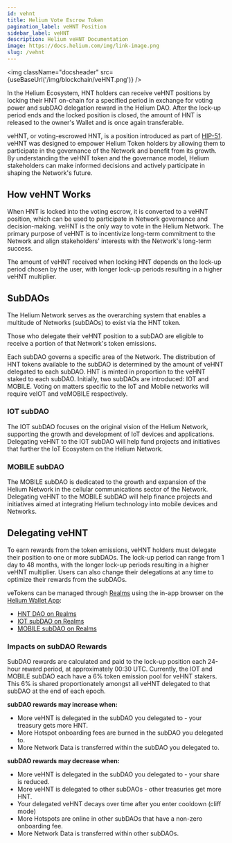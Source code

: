 ```yaml
---
id: vehnt
title: Helium Vote Escrow Token
pagination_label: veHNT Position
sidebar_label: veHNT
description: Helium veHNT Documentation
image: https://docs.helium.com/img/link-image.png
slug: /vehnt
---
```



<img className="docsheader" src={useBaseUrl('/img/blockchain/veHNT.png')} />

In the Helium Ecosystem, HNT holders can receive veHNT positions by locking their HNT on-chain for a
specified period in exchange for voting power and subDAO delegation reward in the Helium DAO. After
the lock-up period ends and the locked position is closed, the amount of HNT is released to the
owner's Wallet and is once again transferable.

veHNT, or voting-escrowed HNT, is a position introduced as part of
[HIP-51](https://github.com/helium/HIP/blob/main/0051-helium-dao.md). veHNT was designed to empower
Helium Token holders by allowing them to participate in the governance of the Network and benefit
from its growth. By understanding the veHNT token and the governance model, Helium stakeholders can
make informed decisions and actively participate in shaping the Network's future.

## How veHNT Works

When HNT is locked into the voting escrow, it is converted to a veHNT position, which can be used to
participate in Network governance and decision-making. veHNT is the only way to vote in the Helium
Network. The primary purpose of veHNT is to incentivize long-term commitment to the Network and
align stakeholders' interests with the Network's long-term success.

The amount of veHNT received when locking HNT depends on the lock-up period chosen by the user, with
longer lock-up periods resulting in a higher veHNT multiplier.

## SubDAOs

The Helium Network serves as the overarching system that enables a multitude of Networks (subDAOs)
to exist via the HNT token.

Those who delegate their veHNT position to a subDAO are eligible to receive a portion of that
Network's token emissions.

Each subDAO governs a specific area of the Network. The distribution of HNT tokens available to the
subDAO is determined by the amount of veHNT delegated to each subDAO. HNT is minted in proportion to
the veHNT staked to each subDAO. Initially, two subDAOs are introduced: IOT and MOBILE. Voting on matters
specific to the IoT and Mobile networks will require veIOT and veMOBILE respectively.

### IOT subDAO

The IOT subDAO focuses on the original vision of the Helium Network, supporting the growth and
development of IoT devices and applications. Delegating veHNT to the IOT subDAO will help fund
projects and initiatives that further the IoT Ecosystem on the Helium Network.

### MOBILE subDAO

The MOBILE subDAO is dedicated to the growth and expansion of the Helium Network in the cellular
communications sector of the Network. Delegating veHNT to the MOBILE subDAO will help finance
projects and initiatives aimed at integrating Helium technology into mobile devices and Networks.

## Delegating veHNT

To earn rewards from the token emissions, veHNT holders must delegate their position to one or more
subDAOs. The lock-up period can range from 1 day to 48 months, with the longer lock-up periods
resulting in a higher veHNT multiplier. Users can also change their delegations at any time to
optimize their rewards from the subDAOs.

veTokens can be managed through [Realms](/vote-escrow/realms) using the in-app browser on the
[Helium Wallet App](/wallets/helium-wallet-app):

- [HNT DAO on Realms](https://app.realms.today/dao/HNT)
- [IOT subDAO on Realms](https://app.realms.today/dao/IOT)
- [MOBILE subDAO on Realms](https://app.realms.today/dao/MOBILE)

### Impacts on subDAO Rewards

SubDAO rewards are calculated and paid to the lock-up position each 24-hour reward period, at
approximately 00:30 UTC. Currently, the IOT and MOBILE subDAO each have a 6% token emission pool for
veHNT stakers. This 6% is shared proportionately amongst all veHNT delegated to that subDAO at the
end of each epoch.

**subDAO rewards may increase when:**

- More veHNT is delegated in the subDAO you delegated to - your treasury gets more HNT.
- More Hotspot onboarding fees are burned in the subDAO you delegated to.
- More Network Data is transferred within the subDAO you delegated to.

**subDAO rewards may decrease when:**

- More veHNT is delegated in the subDAO you delegated to - your share is reduced.
- More veHNT is delegated to other subDAOs - other treasuries get more HNT.
- Your delegated veHNT decays over time after you enter cooldown (cliff mode)
- More Hotspots are online in other subDAOs that have a non-zero onboarding fee.
- More Network Data is transferred within other subDAOs.
